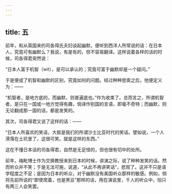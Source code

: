 ```yaml
---
---
---
```

title: 五
---



前年，和从英国来的司各得氏夫妇谈起幽默，便听到西洋人所常说的话：在日本人，究竟可有幽默么？我说，有是有的，但不容易翻译。这样说着各样的话的时候，司各得君突然说：

“日本人富于机智（wit），是可以承认的；究竟可富于幽默却是一个疑问。”

于是便成了机智和幽默的区别，究竟如何的问题。经过种种思索之后，他便定义为：——

“机智者，是地方底的，而幽默，则普遍底也。”作为收束了。总而言之，所谓机智者，是只在一国或一地方觉得有趣，倘译作别国的言语，即毫不奇特；而幽默，则无论翻成那一国的话，都是发笑的。

其次，司各得君又说了这样的话：——

“日本人所喜欢的笑话，大抵是我们的所谓沙士比亚时代的笑话。譬如说，一个人滑落在土坑里了，这很可笑。就是这样的东西。”

这在不懂日本话的司各得君，自然是无足怪的，但也很有切中的处所。

前年，梅毗博士作为交换教授来到日本的时候，讲演之际，说了种种发笑的话。然而听众并不笑；于是无法可施，说道，“从此不再讲笑话”，悲观了。这并不只是语学程度之不足；是因为日本的听众，对于幽默没有美国听众那样的敏感。例如，倘将先前所说的“即使爬着，也是黑豆”那样的话，用在演说里，千人的听众中，怕只有两三人会笑罢。